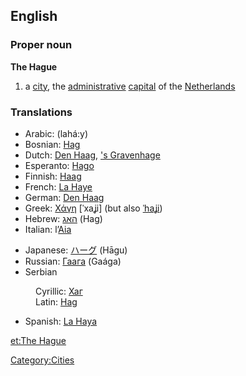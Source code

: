 ==English==
{{wikipedia}}
===Proper noun===
'''The Hague'''

# a [[city]], the [[administrative]] [[capital]] of the [[The Netherlands|Netherlands]]

===Translations===
{{top}}
*Arabic: {{ARchar|[[لاهاي]]}} (lahá:y) {{m}}
*Bosnian: [[Hag#Bosnian|Hag]] {{m}}
*Dutch: [[Den Haag]], [['s Gravenhage]]
*Esperanto: [[Hago]]
*Finnish: [[Haag]]
*French: [[La Haye]] {{f}}
*German: [[Den Haag]] {{m}}
*Greek: [[Χάγη]] [ˈxaʝi] (but also [[ˈhaʝi]]){{f}}
*Hebrew: [[האג]] (Hag)
*Italian: l’[[Aia]] {{f}}
{{mid}}
*Japanese: [[ハーグ]] (Hāgu)
*Russian: [[Гаага]] (Gaága) {{f}}
*Serbian
:Cyrillic: [[Хаг#Serbian|Хаг]] {{m}}
:Latin: [[Hag#Serbian|Hag]] {{m}}
*Spanish: [[La Haya]] {{f}}
{{bottom}}

[[Category:Cities]]

[[et:The Hague]]